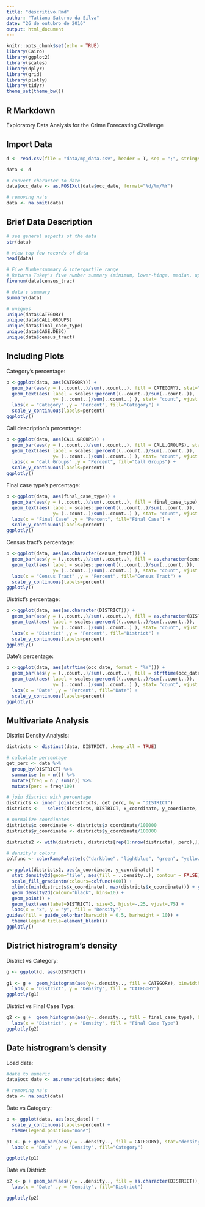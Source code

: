 ```yaml
---
title: "descritivo.Rmd"
author: "Tatiana Saturno da Silva"
date: "26 de outubro de 2016"
output: html_document
---
```


```r
knitr::opts_chunk$set(echo = TRUE)
library(Cairo)
library(ggplot2)
library(scales)
library(dplyr)
library(grid)
library(plotly)
library(tidyr)
theme_set(theme_bw())
```

## R Markdown

Exploratory Data Analysis for the Crime Forecasting Challenge

## Import Data
```r
d <- read.csv(file = "data/mp_data.csv", header = T, sep = ";", stringsAsFactors = F)

data <- d

# convert character to date
data$occ_date <- as.POSIXct(data$occ_date, format="%d/%m/%Y")

# removing na's
data <- na.omit(data)
```

## Brief Data Description
```r
# see general aspects of the data
str(data)

# view top few records of data
head(data)

# Five Numbersummary & interqurtile range
# Returns Tukey's five number summary (minimum, lower-hinge, median, upper-hinge, maximum) for the input data.
fivenum(data$census_trac)

# data's summary
summary(data)

# uniques
unique(data$CATEGORY)
unique(data$CALL.GROUPS)
unique(data$final_case_type)
unique(data$CASE.DESC)
unique(data$census_tract)
```

## Including Plots

Category's percentage:

```r
p <-ggplot(data, aes(CATEGORY)) +
  geom_bar(aes(y = (..count..)/sum(..count..), fill = CATEGORY), stat="count") +
  geom_text(aes( label = scales::percent((..count..)/sum(..count..)),
                 y= (..count..)/sum(..count..) ), stat= "count", vjust = -.5) +
  labs(x = "Category" ,y = "Percent", fill="Category") +
  scale_y_continuous(labels=percent)
ggplotly()
```

Call description's percentage:

```r
p <-ggplot(data, aes(CALL.GROUPS)) +
  geom_bar(aes(y = (..count..)/sum(..count..), fill = CALL.GROUPS), stat="count") +
  geom_text(aes( label = scales::percent((..count..)/sum(..count..)),
                 y= (..count..)/sum(..count..) ), stat= "count", vjust = -.5) +
  labs(x = "Call Groups" ,y = "Percent", fill="Call Groups") +
  scale_y_continuous(labels=percent) 
ggplotly()
```
Final case type's percentage:

```r
p <-ggplot(data, aes(final_case_type)) +
  geom_bar(aes(y = (..count..)/sum(..count..), fill = final_case_type), stat="count") +
  geom_text(aes( label = scales::percent((..count..)/sum(..count..)),
                 y= (..count..)/sum(..count..) ), stat= "count", vjust = -.5) +
  labs(x = "Final Case" ,y = "Percent", fill="Final Case") +
  scale_y_continuous(labels=percent)
ggplotly()
```
Census tract's percentage:

```r
p <-ggplot(data, aes(as.character(census_tract))) +
  geom_bar(aes(y = (..count..)/sum(..count..), fill = as.character(census_tract)), stat="count") +
  geom_text(aes( label = scales::percent((..count..)/sum(..count..)),
                 y= (..count..)/sum(..count..) ), stat= "count", vjust = -.5) +
  labs(x = "Census Tract" ,y = "Percent", fill="Census Tract") +
  scale_y_continuous(labels=percent) 
ggplotly()
```
District's percentage:

```r
p <-ggplot(data, aes(as.character(DISTRICT))) +
  geom_bar(aes(y = (..count..)/sum(..count..), fill = as.character(DISTRICT)), stat="count") +
  geom_text(aes( label = scales::percent((..count..)/sum(..count..)),
                 y= (..count..)/sum(..count..) ), stat= "count", vjust = -.5) +
  labs(x = "District" ,y = "Percent", fill="District") +
  scale_y_continuous(labels=percent) 
ggplotly()
```
Date's percentage:

```r
p <-ggplot(data, aes(strftime(occ_date, format = "%Y"))) +
  geom_bar(aes(y = (..count..)/sum(..count..), fill = strftime(occ_date, format = "%Y")), stat="count") +
  geom_text(aes( label = scales::percent((..count..)/sum(..count..)),
                 y= (..count..)/sum(..count..) ), stat= "count", vjust = -.5) +
  labs(x = "Date" ,y = "Percent", fill="Date") +
  scale_y_continuous(labels=percent) 
ggplotly()
```

## Multivariate Analysis
District Density Analysis:

```r
districts <- distinct(data, DISTRICT, .keep_all = TRUE)

# calculate percentage
get_perc <- data %>%
  group_by(DISTRICT) %>%
  summarise (n = n()) %>%
  mutate(freq = n / sum(n)) %>%
  mutate(perc = freq*100)

# join district with percentage
districts <- inner_join(districts, get_perc, by = "DISTRICT")
districts <-   select(districts, DISTRICT, x_coordinate, y_coordinate, perc)

# normalize coordinates
districts$x_coordinate <- districts$x_coordinate/100000
districts$y_coordinate <- districts$y_coordinate/100000

districts2 <- with(districts, districts[rep(1:nrow(districts), perc),])

# density's colors
colfunc <- colorRampPalette(c("darkblue", "lightblue", "green", "yellow", "red"))

p<-ggplot(districts2, aes(x_coordinate, y_coordinate)) +
  stat_density2d(geom="tile", aes(fill = ..density..), contour = FALSE) +
  scale_fill_gradientn(colours=colfunc(400)) + 
  xlim(c(min(districts$x_coordinate), max(districts$x_coordinate))) + ylim(c(min(districts$y_coordinate), max(districts$y_coordinate))) +
  geom_density2d(colour="black", bins=10) +
  geom_point() + 
  geom_text(aes(label=DISTRICT), size=3, hjust=-.25, vjust=.75) +
  labs(x = "x", y = "y", fill = "Density")
guides(fill = guide_colorbar(barwidth = 0.5, barheight = 10)) +
  theme(legend.title=element_blank())
ggplotly()
```

## District histrogram's density

District vs Category:
```r
g <- ggplot(d, aes(DISTRICT)) 
  
g1 <- g +  geom_histogram(aes(y=..density.., fill = CATEGORY), binwidth = 10) +
  labs(x = "District", y = "Density", fill = "CATEGORY")
ggplotly(g1)
```

District vs Final Case Type:
```r
g2 <- g +  geom_histogram(aes(y=..density.., fill = final_case_type), binwidth = 10) +
  labs(x = "District", y = "Density", fill = "Final Case Type")
ggplotly(g2)
```

## Date histrogram's density

Load data:
```r
#date to numeric
data$occ_date <- as.numeric(data$occ_date)

# removing na's
data <- na.omit(data)
```

Date vs Category:
```r
p <- ggplot(data, aes(occ_date)) +
  scale_y_continuous(labels=percent) +
  theme(legend.position="none")

p1 <- p + geom_bar(aes(y = ..density.., fill = CATEGORY), stat="density") +
  labs(x = "Date" ,y = "Density", fill="Category")

ggplotly(p1)
```

Date vs District:
```r
p2 <- p + geom_bar(aes(y = ..density.., fill = as.character(DISTRICT)), stat="density") +
  labs(x = "Date" ,y = "Density", fill="District")

ggplotly(p2)
```